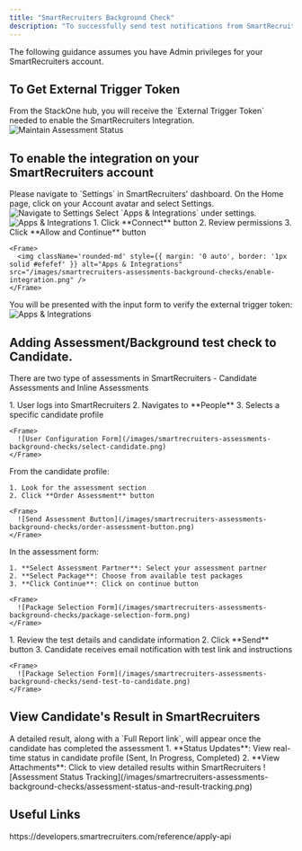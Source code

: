 ```yaml
---
title: "SmartRecruiters Background Check"
description: "To successfully send test notifications from SmartRecruiters, follow these steps in your SmartRecruiters account, and complete the necessary actions."
---
```



<Warning>
  The following guidance assumes you have Admin privileges for your SmartRecruiters
  account.
</Warning>

## To Get External Trigger Token
<Steps>
  <Step title="To get the External Trigger Token">
  From the StackOne hub, you will receive the `External Trigger Token` needed to enable the SmartRecruiters Integration.
    <Frame>
      <img className='rounded-md' style={{ margin: '0 auto', border: '1px solid #efefef' }} alt="Maintain Assessment Status" src="/images/smartrecruiters-assessments-background-checks/external-trigger-token.png" />
    </Frame>
  </Step>
</Steps>


## To enable the integration on your SmartRecruiters account
<Steps>
  <Step title="Go to Settings">
    Please navigate to `Settings` in SmartRecruiters' dashboard. On the Home page, click on your Account avatar and select Settings.
    <Frame>
      <img className='rounded-md' style={{ margin: '0 auto', border: '1px solid #efefef' }} alt="Navigate to Settings" src="/images/smartrecruiters-assessments-background-checks/sandbox-settings.png" />
    </Frame>
  </Step>

  <Step title="Select Apps & Integrations">
    Select `Apps & Integrations` under settings.
    <Frame>
      <img className='rounded-md' style={{ margin: '0 auto', border: '1px solid #efefef' }} alt="Apps & Integrations" src="/images/smartrecruiters-assessments-background-checks/integration-page.png" />
    </Frame>
  </Step>

  <Step title="Select your Integration">
  </Step>

  <Step title="View Details">
  </Step>

  <Step title="Enable Integration">
    1. Click **Connect** button
    2. Review permissions
    3. Click **Allow and Continue** button

    <Frame>
      <img className='rounded-md' style={{ margin: '0 auto', border: '1px solid #efefef' }} alt="Apps & Integrations" src="/images/smartrecruiters-assessments-background-checks/enable-integration.png" />
    </Frame>
  </Step>

  <Step title="Verify External-trigger-token">
    You will be presented with the input form to verify the external trigger token:
    <Frame>
      <img className='rounded-md' style={{ margin: '0 auto', border: '1px solid #efefef' }} alt="Apps & Integrations" src="/images/smartrecruiters-assessments-background-checks/input-external-trigger-token.png" />
    </Frame>
  </Step>
</Steps>


## Adding Assessment/Background test check to Candidate.
There are two type of assessments in SmartRecruiters - Candidate Assessments and Inline Assessments 

<Steps title = "Candidate Assessments">
  <Step title="Access Job Application">
    1. User logs into SmartRecruiters
    2. Navigates to **People**
    3. Selects a specific candidate profile

    <Frame>
      ![User Configuration Form](/images/smartrecruiters-assessments-background-checks/select-candidate.png)
    </Frame>
  </Step>

  <Step title="Initiate Assessment/Background Check">
    From the candidate profile:
    
    1. Look for the assessment section
    2. Click **Order Assessment** button
    
    <Frame>
      ![Send Assessment Button](/images/smartrecruiters-assessments-background-checks/order-assessment-button.png)
    </Frame>
  </Step>

  <Step title="Select Package">
    In the assessment form:
    
    1. **Select Assessment Partner**: Select your assessment partner
    2. **Select Package**: Choose from available test packages
    3. **Click Continue**: Click on continue button 
    
    <Frame>
      ![Package Selection Form](/images/smartrecruiters-assessments-background-checks/package-selection-form.png)
    </Frame>
  </Step>

  <Step title="Send to Candidate">
    1. Review the test details and candidate information
    2. Click **Send** button
    3. Candidate receives email notification with test link and instructions

    <Frame>
      ![Package Selection Form](/images/smartrecruiters-assessments-background-checks/send-test-to-candidate.png)
    </Frame>
  </Step>
</Steps>


## View Candidate's Result in SmartRecruiters
<Steps>
    <Step title="To get the result details">
      A detailed result, along with a `Full Report link`, will appear once the candidate has completed the assessment
      1. **Status Updates**: View real-time status in candidate profile (Sent, In Progress, Completed)
      2. **View Attachments**: Click to view detailed results within SmartRecruiters
      <Frame>
       ![Assessment Status Tracking](/images/smartrecruiters-assessments-background-checks/assessment-status-and-result-tracking.png)
      </Frame>
    </Step>
</Steps>

<IntegrationFooter />

## Useful Links
<Card title="API Reference" icon="link" href="https://developers.smartrecruiters.com/reference/apply-api">
    https://developers.smartrecruiters.com/reference/apply-api
</Card>
